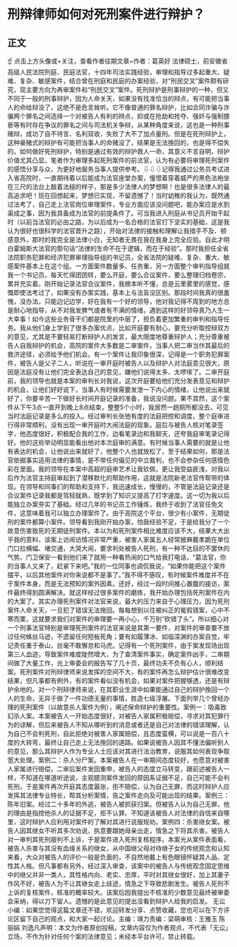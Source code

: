 # 刑辩律师如何对死刑案件进行辩护？
## 正文
☝ 点击上方头像或+关注，查看作者往期文章~作者：葛英好 法律硕士，前安徽省高级人民法院刑庭、民庭法官，十四年司法实践经验，审理和指导过多起重大、疑难、复杂、敏感案件，结合曾在刑庭和民庭的办案经验，对“刑民交叉”案件颇有研究，现主要方向为再审案件和“刑民交叉”案件。死刑辩护是刑事辩护的一种，但又不同于一般的刑事辩护，因为人命关天，如果没有找准恰当的辩点，有可能把当事人的命给辩没了，这绝不是危言耸听。它不像普通的罪名辩护，比如合同诈骗与诈骗两个罪名之间选择一个对被告人有利的辨点，抑或在抢劫和抢夺、强奸与强制猥亵等有时存在争议的罪名之间与司法机关争辩，从某种角度来说，这也是一种刑事赌辩，成功了自不待言、名利双收，失败了大不了加点量刑。但是在死刑辩护上，这种豪赌式的辩护有可能把当事人的命赌没了，结果是无法挽回的，也是得不偿失的。如何做好死刑辩护，特别是通过有效的辩护救人一命，其意义不言自明，辩护价值尤其凸显。笔者作为审理多起死刑案件的前法官，认为有必要将审理死刑案件的感悟分享与众，为更好地服务当事人提供参考。⇩⇩⇩记得我通过公务员考试进入省高院时，一直期待着以后能成为法官座堂办案，憧憬着穿着威严的黑色法袍坐在三尺的法台上敲着法槌的样子，那是多少法律人的梦想啊！也是很多法律人的最高追求吧！现在回想起来，梦想已实现，不留遗憾了！当时幼稚的我认为，既然通过法考了，自己走上法官岗位审理案件，专业方面应该没问题吧，能办案应是水到渠成之事，因为我具备成为法官的前提条件了。可当我进入刑庭从书记员开始干起时（以前当法官的必由之路，为以后成为一名合格的法官打下坚实的基础，这是我认为很好也很科学的法官晋升之路），开始对法律的接触和理解让我措手不及、顿感意外，那时的我完全是法律小白，无知者无畏在我在我身上完全应验。自此才明白霍姆斯大法官的那句话“法律的生命不在于逻辑，而在于经验”。那时我担任全省法院职务犯罪和经济犯罪审理指导组的书记员，全省法院的疑难、复杂、重大、敏感案件基本上在这个组。一方面案件数量多、任务重，另一方面整个审判指导组就我一个书记员，每天忙得团团转，要么开庭，要么合议案件，要么整理归档卷宗，累并充实着。刚开始记录法官合议案件，我根本听不懂，总是云里雾里的感觉，感慨即使法考过了，如果没有办案实践，基本上与法盲没区别。那段时间我真的很羞愧，没办法，只能边记边学，好在我有一个好的领导，他对我记得不周到的地方总是耐心地指导，从不对我发脾气或者有不满的情绪，遇到这样的好领导真乃人生一大幸事！如今这些业务骨干们都是院里的中层了，担负着更加繁重的审判和指导任务。我从他们身上学到了很多办案优点，比如开庭要有耐心，要充分听取控辩双方的意见，尤其是不要轻易打断辩护人的发言，最大限度地尊重辩护人；充分尊重被告人自我辩护的机会，高院的案件大多数是二审案件，当事人把二审当作其最后的救济途径，必须给予他们机会。有一个案件让我印象很深，记得是一个职务犯罪案件，被告人是父子二人，听说在一审开庭时被告人以及辩护人对法庭意见很大，原因是法庭没有让他们完全表达自己的意见，嫌他们说得太多、太啰嗦了。二审开庭前，我的领导也就是本案的审判长对我说，这次开庭要给他们充分发表意见和辩护的机会，让他们好好说下，当事人有时候需要发泄一下内心的情绪，让他说出来就好了，你要辛苦一下做好长时间开庭记录的准备，我说没问题。果不其然，这个案件从下午3点一直开到晚上8点结束，整整5个小时，我居然一趟厕所都没去，可见当时法庭记录是多么的投入。经过审判长张弛有度的法庭把控和调度，整个庭审进行得非常顺利，没有出现一审开庭时大闹法庭的现象。庭后与被告人核对笔录签字，他态度很好，积极配合我的工作，边看笔录边和我聊天，还夸我庭审笔录记得好。他的这些举动明显能看出他对本次庭审的满意。有时候当事人需要的就是让他有表达的机会，让他说出来就好了，他整个人也就放松了，至于结果如何，那是法官依据事实适用法律的事情，是不带任何偏见的中立裁判，也不会参杂任何感情色彩在里面。我的领导在本案中高超的庭审艺术让我钦佩，更让我受益匪浅，对我以后作为法官主持庭审起到了潜移默化的帮助作用，这就是法院新老法官传帮带的体现。在领导和同事们的帮助和支持下，我迅速成长，慢慢的，不管是法庭记录还是合议案件记录我都是驾轻就熟，既学到了知识又提高了打字速度。这一切为我以后能独立办案夯实了基础。经过几年的书记员工作锤炼，我终于收到了法官任免文件，这意味着我可以独立办理案件了。由于高院这个平台，很少有小案件，无期徒刑的案件都算小案件。领导看到我刚开始办案，怕我经验不足，于是给我分了一个故意伤害致死的无期徒刑案件。本以为和死刑案件相比难度应该不大，结果大大出乎我的意料，该案上访闹访情况非常严重，被害人家属五人经常披麻戴孝跪在单位门口拉横幅、堵交通，大哭大闹，要求判处被告人死刑，有一种不达目的不罢休的气势。门卫保安一看到他们来了就用一种看热闹的口气给我打电话，“葛法官，你的当事人又来了，赶紧下来吧。”我的一位同事也调侃我说，“如果你能把这个案件摆平，以后其他案件对你来说都不是事了。”我不得不感叹，有时候案件难度并不在于案件本身，而是无法预知的案外因素。还好，经过一段时间推心置腹的接访，案件最终得到圆满解决。就这样经过很多案件的磨练，我开始办理包括死刑案件在内的大案了。其实办理死刑案件对法官来说，最大的压力来自于心理压力，因为死刑案件人命关天，一旦犯了错误无法挽回。每每想到以往被纠正的冤假错案，心中不寒而栗，这就要求我们对案件的审理要一再小心，千万别“砍错了头”。所以细心对一个刑事法官特别是审理死刑案件的法官来说是其第一要件，对案件的审查要不放过任何蛛丝马迹，不遗留任何短板死角；要有如履薄冰、如临深渊的办案自觉，牢记责任重于泰山，丝毫不敢懈怠和马虎。记得有一个死刑案件，由于案发现场出现第三人血迹，导致案件难度陡然增大，为了查清案件事实，确定案件凶手，二审期间做了大量工作，光上审委会的报告写了几十页，最终功夫不负有心人，顺利结案。死刑案件对刑辩律师来说发挥的空间不大，有的案件再怎么辩护估计很难改变结果，但凡事都有例外，有的案件看似没有机会，如果对案件把握够透，还是有辩护余地的。对一个刑辩律师来说，在其职业生涯中如果能通过自己的辩护挽回一个人的生命，无异于做了一件功德无量的事情，胜造七级浮屠。下面列举几个曾经办理的死刑案件（以故意杀人案件为例），阐述保命辩护的重要性。案例一：吸毒致幻杀人案。本案被告人一开始态度很好，对被告人家属积极赔偿，寻求对其犯罪行为的谅解，但后来被告人不知从哪听到的消息或者还是自己对法律的错误理解，认为自己不会判死刑，自此拒绝对被害人家属赔偿，且态度蛮横，可以说是一百八十度的大转弯，最终让自己走上无法挽回的道路。如果说被告人因其不懂法偏听别人的意见，那么其辩护人作为专业人士应该对其进行法治教育，说服其如何表现争取宽大处理。案例二：杀人分尸案。本案被告人在一审期间态度较好，也愿意对被害人家属进行赔偿，二审后案件发回重申，被告人的态度立马转变，跟前述被告人一样，不知道在哪道听途说，主观臆测案件发回的原因系证据不足，自己可能不会判死刑，于是案件再次开庭其态度嚣张，拒不赔偿，认为自己无罪，而这时辩护人应发挥其法律专业特长，帮其分析案情，告之案件走向及可能出现的结果。案例三：陈年旧案。经过二十多年的外逃，被告人被抓获归案。但被告人认为自己无罪，他的理由是指控他杀人的证据不足，拒不认罪。不知道该被告人对法律的自信来自哪里，这时辩护人应利用对案件的了解对其进行说服规劝。案例四：杀害继女案。被告人因其继女不听其多次劝说，执意要跟她母亲出走，情急之下将其杀害。被告人对一审判其死刑服判不上诉，于是案件进入死刑复核程序。本案光从案件表面看，被告人杀害与其没有血缘关系的继女，从中国继父母对待继子女的传统观念和认知来看，大众对被告人的评价一般是负面的，不自然地戴上有色眼镜怀疑其人品、定性其人格。但凡事都有另外，经过深入审查，该案中的被告人与传统观念固定思维中的继父并非一类人，其性格内向、老实、忠厚，平时对其继女很好，加上其妻子作风不好，被告人为不让其继女走上歧途，情急之下导致悲剧发生。被告人死刑不上诉的复核案件，核准的概率较大。该案后因我提出不核准的少数意见最终被审委会采纳，得以刀下留人。遗憾的是此意见的提出没看到辩护人给我的启发。    无讼小编：如果您觉得这篇文章还不错，欢迎转发分享、点赞收藏，您也可以在下方评论区留下自己的观点，和大家一起讨论。主编：靖力责编：梁萌审核：王雅玉 陈丽娟 刘逸凡声明：本文为作者原创投稿，文章内容仅为作者观点，不代表「无讼」立场，不作为针对任何个案的法律意见；未经本平台许可，禁止转载。